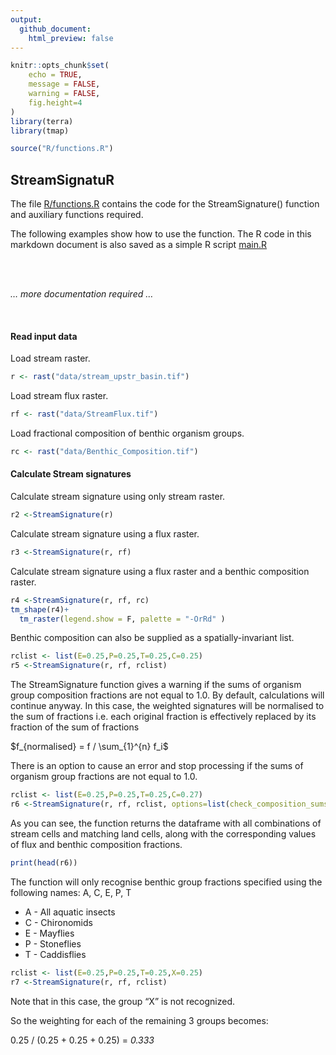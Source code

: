 ```yaml
---
output:
  github_document:
    html_preview: false
---
```


```r
knitr::opts_chunk$set(
	echo = TRUE,
	message = FALSE,
	warning = FALSE,
	fig.height=4
)
library(terra)
library(tmap)

source("R/functions.R")
```

## StreamSignatuR

The file [R/functions.R](R/functions.R) contains the code for the StreamSignature() function
and auxiliary functions required.

The following examples show how to use the function. The R code in this markdown document is also saved as a simple R script [main.R](main.R)


<br>

<br>
*... more documentation required ...*
<br>

<br>


#### Read input data

Load stream raster.
```r
r <- rast("data/stream_upstr_basin.tif")
```

Load stream flux raster.
```r
rf <- rast("data/StreamFlux.tif")
```

Load fractional composition of benthic organism groups.
```r
rc <- rast("data/Benthic_Composition.tif")
```

#### Calculate Stream signatures

Calculate stream signature using only stream raster.
```r
r2 <-StreamSignature(r)
```

Calculate stream signature using a flux raster.
```r
r3 <-StreamSignature(r, rf)
```


Calculate stream signature using a flux raster and a benthic composition raster.
```r
r4 <-StreamSignature(r, rf, rc)
tm_shape(r4)+
  tm_raster(legend.show = F, palette = "-OrRd" ) 
```

Benthic composition can also be supplied as a spatially-invariant list.
```r
rclist <- list(E=0.25,P=0.25,T=0.25,C=0.25)
r5 <-StreamSignature(r, rf, rclist)
```

The StreamSignature function gives a warning if the sums of organism group composition fractions are not equal to 1.0. By default, calculations will continue anyway. In this case, the weighted signatures will be normalised to the sum of fractions i.e. each original fraction is effectively replaced by its fraction of the sum of fractions 

$f_{normalised} = f / \sum_{1}^{n} f_i$

There is an option to cause an error and stop processing if the sums of 
organism group fractions are not equal to 1.0.

```r
rclist <- list(E=0.25,P=0.25,T=0.25,C=0.27)
r6 <-StreamSignature(r, rf, rclist, options=list(check_composition_sums=T))
```

As you can see, the function returns the dataframe with all combinations
of stream cells and matching land cells, along with the corresponding values
of flux and benthic composition fractions.

```r
print(head(r6))
```

The function will only recognise benthic group fractions specified using
the following names: A, C, E, P, T 

* A - All aquatic insects
* C - Chironomids
* E - Mayflies
* P - Stoneflies
* T - Caddisflies

```r
rclist <- list(E=0.25,P=0.25,T=0.25,X=0.25)
r7 <-StreamSignature(r, rf, rclist)
```

Note that in this case, the group "X" is not recognized.

So the weighting for each of the remaining 3 groups becomes:

 0.25 / (0.25 + 0.25 + 0.25) = *0.333*



